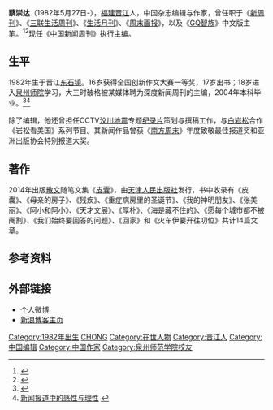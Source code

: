 '''蔡崇达'''（1982年5月27日-），[[福建|福建]][[晋江|晋江]]人，中国杂志编辑与作家，曾任职于《[[新周刊|新周刊]]》、《[[三联生活周刊|三联生活周刊]]》、《[[生活月刊|生活月刊]]》、《[[周末画报|周末画报]]》，以及《[[GQ智族|GQ智族]]》中文版主笔。<ref >{{cite web |url=http://book.163.com/10/0106/14/5SBP2L6100923M2M.html |language= |title=《GQ智族》中文版主笔蔡崇达 |publisher=网易读书专稿 |date=2010-01-06 |accessdate= |archive-date=2014-12-14 |archive-url=https://web.archive.org/web/20141214123048/http://book.163.com/10/0106/14/5SBP2L6100923M2M.html |dead-url=no }}</ref><ref >{{cite web |url=http://book.163.com/09/1225/09/5RCD1PG500923M2M.html |language= |title=南都周刊主编许庆亮、GQ主笔蔡崇达做客网易 |publisher=网易读书 |date=2009-12-25 |accessdate= |archive-date=2015-01-09 |archive-url=https://web.archive.org/web/20150109023339/http://book.163.com/09/1225/09/5RCD1PG500923M2M.html |dead-url=no }}</ref>现任《[[中国新闻周刊|中国新闻周刊]]》执行主编。

== 生平 ==
1982年生于晋江[[东石镇_(晋江市)|东石镇]]。16岁获得全国创新作文大赛一等奖，17岁出书；18岁进入[[泉州师院|泉州师院]]学习，大三时破格被某媒体聘为深度新闻周刊的主编，2004年本科毕业。<ref >{{cite web |url=http://www.qzwb.com/spec/content/2013-03/22/content_4348156.htm |language= |title=泉籍知名文化人访谈系列之五蔡崇达：泉州文化最缺的是营销 |publisher=泉州网 |date=2013-03-22 |accessdate= |archive-url=https://web.archive.org/web/20150106203651/http://www.qzwb.com/spec/content/2013-03/22/content_4348156.htm |archive-date=2015-01-06 |dead-url=yes }}</ref><ref>[http://t.sohu.com/talk/1015903 新闻报道中的感性与理性] {{webarchive|url=https://web.archive.org/web/20130312065240/http://t.sohu.com/talk/1015903 |date=2013-03-12 }}</ref>

除了编辑，他还曾担任CCTV[[汶川地震|汶川地震]]专题[[纪录片|纪录片]]策划与撰稿工作，与[[白岩松|白岩松]]合作《岩松看美国》系列节目。其新闻作品曾获《[[南方周末|南方周末]]》年度致敬最佳报道奖和亚洲出版协会特别报道大奖。

== 著作 ==
2014年出版[[散文|散文]]随笔文集《[[皮囊_(书籍)|皮囊]]》，由[[天津人民出版社|天津人民出版社]]发行，书中收录有《皮囊》、《母亲的房子》、《残疾》、《重症病房里的圣诞节》、《我的神明朋友》、《张美丽》、《阿小和阿小》、《天才文展》、《厚朴》、《海是藏不住的》、《愿每个城市都不被阉割》、《我们始终要回答的问题》、《回家》和《火车伊要开往叨位》共计14篇文章。

== 参考资料 ==
{{reflist}}

== 外部链接 ==
*[http://www.weibo.com/caichongda 个人微博] {{Wayback|url=http://www.weibo.com/caichongda |date=20150424090116 }}
*[http://blog.sina.com.cn/caichongda 新浪博客主页] {{Wayback|url=http://blog.sina.com.cn/caichongda |date=20150205024142 }}

{{DEFAULTSORT:C蔡}}
[[Category:1982年出生|Category:1982年出生]]
[[Category:蔡姓|CHONG]]
[[Category:在世人物|Category:在世人物]]
[[Category:晋江人|Category:晋江人]]
[[Category:中国编辑|Category:中国编辑]]
[[Category:中国作家|Category:中国作家]]
[[Category:泉州师范学院校友|Category:泉州师范学院校友]]